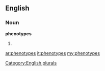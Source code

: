 ==English==

===Noun===
'''phenotypes'''

# {{plural of|[[phenotype]]}}

[[Category:English plurals]]

[[ar:phenotypes]]
[[it:phenotypes]]
[[my:phenotypes]]